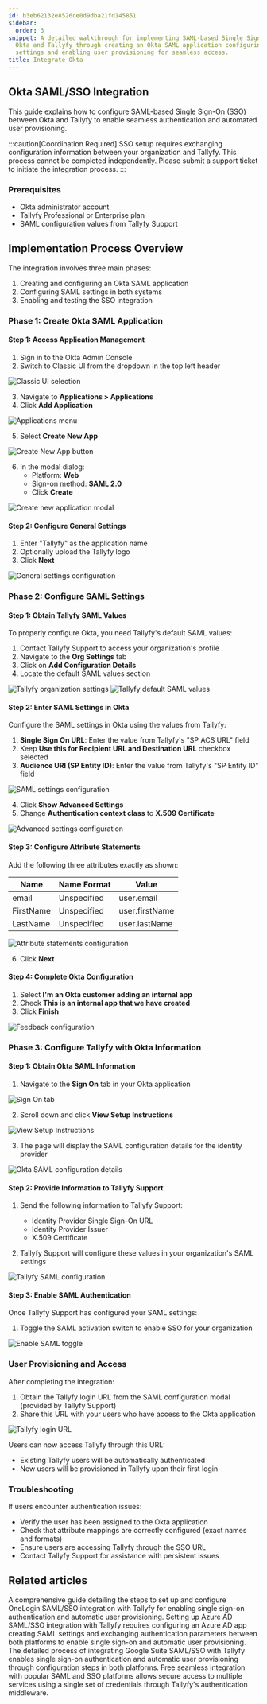 ```yaml
---
id: b3eb62132e8526ce0d9dba21fd145851
sidebar:
  order: 3
snippet: A detailed walkthrough for implementing SAML-based Single Sign-On between
  Okta and Tallyfy through creating an Okta SAML application configuring authentication
  settings and enabling user provisioning for seamless access.
title: Integrate Okta
---
```


## Okta SAML/SSO Integration

This guide explains how to configure SAML-based Single Sign-On (SSO) between Okta and Tallyfy to enable seamless authentication and automated user provisioning.

:::caution[Coordination Required]
SSO setup requires exchanging configuration information between your organization and Tallyfy. This process cannot be completed independently. Please submit a support ticket to initiate the integration process.
:::

### Prerequisites

- Okta administrator account
- Tallyfy Professional or Enterprise plan
- SAML configuration values from Tallyfy Support

## Implementation Process Overview

The integration involves three main phases:
1. Creating and configuring an Okta SAML application
2. Configuring SAML settings in both systems
3. Enabling and testing the SSO integration

### Phase 1: Create Okta SAML Application

#### Step 1: Access Application Management

1. Sign in to the Okta Admin Console
2. Switch to Classic UI from the dropdown in the top left header

![Classic UI selection](https://screenshots.tallyfy.com/oktasso-1.png)

3. Navigate to **Applications > Applications**
4. Click **Add Application**

![Applications menu](https://screenshots.tallyfy.com/oktasso-2.png)

5. Select **Create New App**

![Create New App button](https://screenshots.tallyfy.com/oktasso-3.png)

6. In the modal dialog:
   - Platform: **Web**
   - Sign-on method: **SAML 2.0**
   - Click **Create**

![Create new application modal](https://screenshots.tallyfy.com/oktasso-4.png)

#### Step 2: Configure General Settings

1. Enter "Tallyfy" as the application name
2. Optionally upload the Tallyfy logo
3. Click **Next**

![General settings configuration](https://screenshots.tallyfy.com/oktasso-5.png)

### Phase 2: Configure SAML Settings

#### Step 1: Obtain Tallyfy SAML Values

To properly configure Okta, you need Tallyfy's default SAML values:

1. Contact Tallyfy Support to access your organization's profile
2. Navigate to the **Org Settings** tab
3. Click on **Add Configuration Details**
4. Locate the default SAML values section

![Tallyfy organization settings](https://screenshots.tallyfy.com/oktasso-6.png)
![Tallyfy default SAML values](https://screenshots.tallyfy.com/oktasso-7.png)

#### Step 2: Enter SAML Settings in Okta

Configure the SAML settings in Okta using the values from Tallyfy:

1. **Single Sign On URL**: Enter the value from Tallyfy's "SP ACS URL" field
2. Keep **Use this for Recipient URL and Destination URL** checkbox selected
3. **Audience URI (SP Entity ID)**: Enter the value from Tallyfy's "SP Entity ID" field

![SAML settings configuration](https://screenshots.tallyfy.com/oktasso-8.png)

4. Click **Show Advanced Settings**
5. Change **Authentication context class** to **X.509 Certificate**

![Advanced settings configuration](https://screenshots.tallyfy.com/oktasso-9.png)

#### Step 3: Configure Attribute Statements

Add the following three attributes exactly as shown:

| Name | Name Format | Value |
|------|-------------|-------|
| email | Unspecified | user.email |
| FirstName | Unspecified | user.firstName |
| LastName | Unspecified | user.lastName |

![Attribute statements configuration](https://screenshots.tallyfy.com/oktasso-10.png)

6. Click **Next**

#### Step 4: Complete Okta Configuration

1. Select **I'm an Okta customer adding an internal app**
2. Check **This is an internal app that we have created**
3. Click **Finish**

![Feedback configuration](https://screenshots.tallyfy.com/oktasso-11.png)

### Phase 3: Configure Tallyfy with Okta Information

#### Step 1: Obtain Okta SAML Information

1. Navigate to the **Sign On** tab in your Okta application

![Sign On tab](https://screenshots.tallyfy.com/oktasso-12.png)

2. Scroll down and click **View Setup Instructions**

![View Setup Instructions](https://screenshots.tallyfy.com/oktasso-13.png)

3. The page will display the SAML configuration details for the identity provider

![Okta SAML configuration details](https://screenshots.tallyfy.com/oktasso-14.png)

#### Step 2: Provide Information to Tallyfy Support

1. Send the following information to Tallyfy Support:
   - Identity Provider Single Sign-On URL
   - Identity Provider Issuer
   - X.509 Certificate

2. Tallyfy Support will configure these values in your organization's SAML settings

![Tallyfy SAML configuration](https://screenshots.tallyfy.com/oktasso-15.png)

#### Step 3: Enable SAML Authentication

Once Tallyfy Support has configured your SAML settings:

1. Toggle the SAML activation switch to enable SSO for your organization

![Enable SAML toggle](https://screenshots.tallyfy.com/oktasso-16.png)

### User Provisioning and Access

After completing the integration:

1. Obtain the Tallyfy login URL from the SAML configuration modal (provided by Tallyfy Support)
2. Share this URL with your users who have access to the Okta application

![Tallyfy login URL](https://screenshots.tallyfy.com/oktasso-17.png)

Users can now access Tallyfy through this URL:
- Existing Tallyfy users will be automatically authenticated
- New users will be provisioned in Tallyfy upon their first login

### Troubleshooting

If users encounter authentication issues:
- Verify the user has been assigned to the Okta application
- Check that attribute mappings are correctly configured (exact names and formats)
- Ensure users are accessing Tallyfy through the SSO URL
- Contact Tallyfy Support for assistance with persistent issues


## Related articles
<CardGrid>
<LinkTitleCard header="<b>Authentication > Integrate OneLogin</b>" href="/products/pro/integrations/authentication/how-to-integrate-onelogin-samlsso-with-tallyfy/" > A comprehensive guide detailing the steps to set up and configure OneLogin SAML/SSO integration with Tallyfy for enabling single sign-on authentication and automatic user provisioning. </LinkTitleCard>
<LinkTitleCard header="<b>Authentication > Integrate Azure AD</b>" href="/products/pro/integrations/authentication/how-to-integrate-azure-ad-samlsso-with-tallyfy/" > Setting up Azure AD SAML/SSO integration with Tallyfy requires configuring an Azure AD app creating SAML settings and exchanging authentication parameters between both platforms to enable single sign-on and automatic user provisioning. </LinkTitleCard>
<LinkTitleCard header="<b>Authentication > Integrate Google Suite</b>" href="/products/pro/integrations/authentication/how-to-integrate-google-suite-samlsso-with-tallyfy/" > The detailed process of integrating Google Suite SAML/SSO with Tallyfy enables single sign-on authentication and automatic user provisioning through configuration steps in both platforms. </LinkTitleCard>
<LinkTitleCard header="<b>Integrations > Authentication and SSO</b>" href="/products/pro/integrations/authentication/" > Free seamless integration with popular SAML and SSO platforms allows secure access to multiple services using a single set of credentials through Tallyfy's authentication middleware. </LinkTitleCard>
</CardGrid>